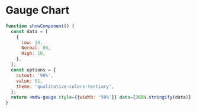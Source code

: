# Gauge Chart

```jsx live
function showComponent() {
  const data = [
    {
      Low: 10,
      Normal: 80,
      High: 10,
    },
  ];
  const options = {
    cutout: '90%',
    value: 51,
    theme: 'qualitative-colors-tertiary',
  };
  return <mdw-gauge style={{width: '50%'}} data={JSON.stringify(data)} options={JSON.stringify(options)}></mdw-gauge>;
}
```
